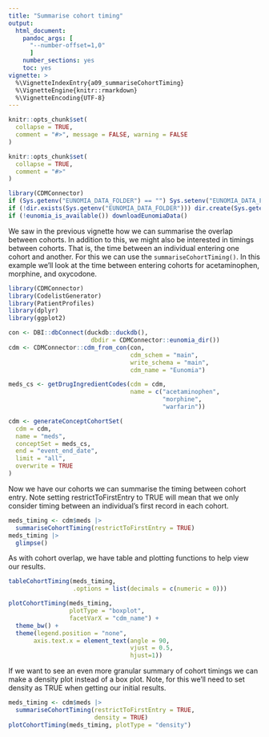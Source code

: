 ```yaml
---
title: "Summarise cohort timing"
output: 
  html_document:
    pandoc_args: [
      "--number-offset=1,0"
      ]
    number_sections: yes
    toc: yes
vignette: >
  %\VignetteIndexEntry{a09_summariseCohortTiming}
  %\VignetteEngine{knitr::rmarkdown}
  %\VignetteEncoding{UTF-8}
---
```


```r
knitr::opts_chunk$set(
  collapse = TRUE,
  comment = "#>", message = FALSE, warning = FALSE
)
```


```r
knitr::opts_chunk$set(
  collapse = TRUE,
  comment = "#>"
)

library(CDMConnector)
if (Sys.getenv("EUNOMIA_DATA_FOLDER") == "") Sys.setenv("EUNOMIA_DATA_FOLDER" = tempdir())
if (!dir.exists(Sys.getenv("EUNOMIA_DATA_FOLDER"))) dir.create(Sys.getenv("EUNOMIA_DATA_FOLDER"))
if (!eunomia_is_available()) downloadEunomiaData()
```

We saw in the previous vignette how we can summarise the overlap between cohorts. In addition to this, we might also be interested in timings between cohorts. That is, the time between an individual entering one cohort and another. For this we can use the `summariseCohortTiming()`. In this example we'll look at the time between entering cohorts for acetaminophen, morphine, and oxycodone.

```r
library(CDMConnector)
library(CodelistGenerator)
library(PatientProfiles)
library(dplyr)
library(ggplot2)

con <- DBI::dbConnect(duckdb::duckdb(),
                       dbdir = CDMConnector::eunomia_dir())
cdm <- CDMConnector::cdm_from_con(con,
                                  cdm_schem = "main",
                                  write_schema = "main", 
                                  cdm_name = "Eunomia")

meds_cs <- getDrugIngredientCodes(cdm = cdm, 
                                  name = c("acetaminophen",
                                           "morphine",
                                           "warfarin"))

cdm <- generateConceptCohortSet(
  cdm = cdm,
  name = "meds",
  conceptSet = meds_cs,
  end = "event_end_date",
  limit = "all",
  overwrite = TRUE
)
```

Now we have our cohorts we can summarise the timing between cohort entry. Note setting restrictToFirstEntry to TRUE will mean that we only consider timing between an individual's first record in each cohort.

```r
meds_timing <- cdm$meds |> 
  summariseCohortTiming(restrictToFirstEntry = TRUE)
meds_timing |> 
  glimpse()
```

As with cohort overlap, we have table and plotting functions to help view our results.

```r
tableCohortTiming(meds_timing, 
                  .options = list(decimals = c(numeric = 0)))
```

```r
plotCohortTiming(meds_timing, 
                 plotType = "boxplot",
                 facetVarX = "cdm_name") + 
  theme_bw() +
  theme(legend.position = "none",
       axis.text.x = element_text(angle = 90,
                                  vjust = 0.5, 
                                  hjust=1))
```

If we want to see an even more granular summary of cohort timings we can make a density plot instead of a box plot. Note, for this we'll need to set density as TRUE when getting our initial results.

```r
meds_timing <- cdm$meds |> 
  summariseCohortTiming(restrictToFirstEntry = TRUE, 
                        density = TRUE)
plotCohortTiming(meds_timing, plotType = "density")
```
